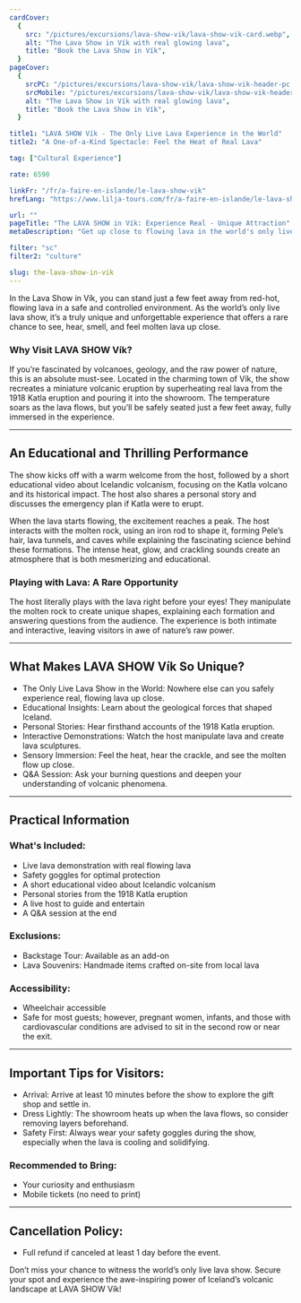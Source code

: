 ```yaml
---
cardCover:
  {
    src: "/pictures/excursions/lava-show-vik/lava-show-vik-card.webp",
    alt: "The Lava Show in Vík with real glowing lava",
    title: "Book the Lava Show in Vík",
  }
pageCover:
  {
    srcPC: "/pictures/excursions/lava-show-vik/lava-show-vik-header-pc.webp",
    srcMobile: "/pictures/excursions/lava-show-vik/lava-show-vik-header-mobile.webp",
    alt: "The Lava Show in Vík with real glowing lava",
    title: "Book the Lava Show in Vík",
  }

title1: "LAVA SHOW Vík - The Only Live Lava Experience in the World"
title2: "A One-of-a-Kind Spectacle: Feel the Heat of Real Lava"

tag: ["Cultural Experience"]

rate: 6590

linkFr: "/fr/a-faire-en-islande/le-lava-show-vik"
hrefLang: "https://www.lilja-tours.com/fr/a-faire-en-islande/le-lava-show-vik"

url: ""
pageTitle: "The LAVA SHOW in Vík: Experience Real - Unique Attraction"
metaDescription: "Get up close to flowing lava in the world's only live lava show! See, feel, and learn about Iceland's volcanic power at LAVA SHOW Vík."

filter: "sc"
filter2: "culture"

slug: the-lava-show-in-vik
---
```


In the Lava Show in Vík, you can stand just a few feet away from red-hot, flowing lava in a safe and controlled environment. As the world’s only live lava show, it’s a truly unique and unforgettable experience that offers a rare chance to see, hear, smell, and feel molten lava up close.

### Why Visit LAVA SHOW Vík?

If you’re fascinated by volcanoes, geology, and the raw power of nature, this is an absolute must-see. Located in the charming town of Vík, the show recreates a miniature volcanic eruption by superheating real lava from the 1918 Katla eruption and pouring it into the showroom. The temperature soars as the lava flows, but you’ll be safely seated just a few feet away, fully immersed in the experience.

---

## An Educational and Thrilling Performance

The show kicks off with a warm welcome from the host, followed by a short educational video about Icelandic volcanism, focusing on the Katla volcano and its historical impact. The host also shares a personal story and discusses the emergency plan if Katla were to erupt.

When the lava starts flowing, the excitement reaches a peak. The host interacts with the molten rock, using an iron rod to shape it, forming Pele’s hair, lava tunnels, and caves while explaining the fascinating science behind these formations. The intense heat, glow, and crackling sounds create an atmosphere that is both mesmerizing and educational.

### Playing with Lava: A Rare Opportunity

The host literally plays with the lava right before your eyes! They manipulate the molten rock to create unique shapes, explaining each formation and answering questions from the audience. The experience is both intimate and interactive, leaving visitors in awe of nature’s raw power.

---

## What Makes LAVA SHOW Vík So Unique?

- The Only Live Lava Show in the World: Nowhere else can you safely experience real, flowing lava up close.
- Educational Insights: Learn about the geological forces that shaped Iceland.
- Personal Stories: Hear firsthand accounts of the 1918 Katla eruption.
- Interactive Demonstrations: Watch the host manipulate lava and create lava sculptures.
- Sensory Immersion: Feel the heat, hear the crackle, and see the molten flow up close.
- Q&A Session: Ask your burning questions and deepen your understanding of volcanic phenomena.

---

## Practical Information

### What's Included:

- Live lava demonstration with real flowing lava
- Safety goggles for optimal protection
- A short educational video about Icelandic volcanism
- Personal stories from the 1918 Katla eruption
- A live host to guide and entertain
- A Q&A session at the end

### Exclusions:

- Backstage Tour: Available as an add-on
- Lava Souvenirs: Handmade items crafted on-site from local lava

### Accessibility:

- Wheelchair accessible
- Safe for most guests; however, pregnant women, infants, and those with cardiovascular conditions are advised to sit in the second row or near the exit.

---

## Important Tips for Visitors:

- Arrival: Arrive at least 10 minutes before the show to explore the gift shop and settle in.
- Dress Lightly: The showroom heats up when the lava flows, so consider removing layers beforehand.
- Safety First: Always wear your safety goggles during the show, especially when the lava is cooling and solidifying.

### Recommended to Bring:

- Your curiosity and enthusiasm
- Mobile tickets (no need to print)

---

## Cancellation Policy:

- Full refund if canceled at least 1 day before the event.

Don’t miss your chance to witness the world’s only live lava show. Secure your spot and experience the awe-inspiring power of Iceland’s volcanic landscape at LAVA SHOW Vík!

<script
  type="text/javascript"
  src="https://widgets.bokun.io/assets/javascripts/apps/build/BokunWidgetsLoader.js?bookingChannelUUID=97236c68-b945-4a96-8587-660bdc4c45fd"
  async
></script>

<div
  class="bokunWidget"
  data-src="https://widgets.bokun.io/online-sales/97236c68-b945-4a96-8587-660bdc4c45fd/experience-calendar/34934"
></div>

